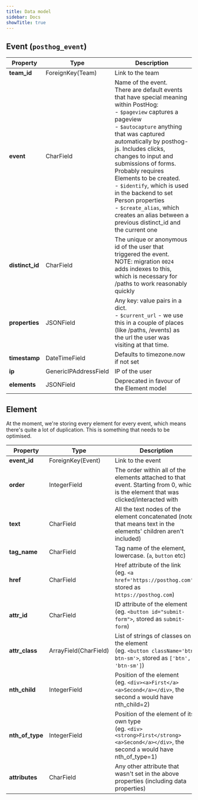 ```yaml
---
title: Data model
sidebar: Docs
showTitle: true
---
```



## Event (`posthog_event`)


| Property | Type | Description |
| --- | --- | --- |
| **team_id** | ForeignKey(Team) | Link to the team |
| **event** | CharField | Name of the event.<br />There are default events that have special meaning within PostHog:<br />- `$pageview` captures a pageview<br />- `$autocapture` anything that was captured automatically by posthog-js. Includes clicks, changes to input and submissions of forms. Probably requires Elements to be created.<br />- `$identify`, which is used in the backend to set Person properties<br />- `$create_alias`, which creates an alias between a previous distinct_id and the current one |
| **distinct_id** | CharField | The unique or anonymous id of the user that triggered the event.<br />NOTE: migration `0024` adds indexes to this, which is necessary for /paths to work reasonably quickly |
| **properties** | JSONField | Any key: value pairs in a dict.<br />- `$current_url` - we use this in a couple of places (like /paths, /events) as the url the user was visiting at that time. |
| **timestamp** | DateTimeField | Defaults to timezone.now if not set |
| **ip** | GenericIPAddressField | IP of the user |
| **elements** | JSONField | Deprecated in favour of the Element model |


## Element
At the moment, we're storing every element for every event, which means there's quite a lot of duplication. This is something that needs to be optimised.


| Property | Type | Description |
| --- | --- | --- |
| **event_id** | ForeignKey(Event) | Link to the event |
| **order** | IntegerField | The order within all of the elements attached to that event. Starting from 0, which is the element that was clicked/interacted with |
| **text** | CharField | All the text nodes of the element concatenated (note: that means text in the elements' children aren't included) |
| **tag_name** | CharField | Tag name of the element, lowercase. (`a`, `button` etc) |
| **href** | CharField | Href attribute of the link<br />(eg. `<a href='https://posthog.com'>`, stored as `https://posthog.com`) |
| **attr_id** | CharField | ID attribute of the element<br />(eg. `<button id="submit-form">`, stored as `submit-form`) |
| **attr_class** | ArrayField(CharField) | List of strings of classes on the element<br />(eg. `<button className='btn btn-sm'>`, stored as `['btn', 'btn-sm']`) |
| **nth_child** | IntegerField | Position of the element<br />(eg. `<div><a>First</a><a>Second</a></div>`, the second `a` would have nth_child=2) |
| **nth_of_type** | IntegerField | Position of the element of its own type<br />(eg. `<div><strong>First</strong><a>Second</a></div>`, the second `a` would have nth_of_type=1) |
| **attributes** | CharField | Any other attribute that wasn't set in the above properties (including data properties) |

